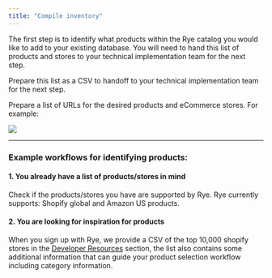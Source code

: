 ```yaml
---
title: "Compile inventory"
---
```


The first step is to identify what products within the Rye catalog you would like to add to your existing database. You will need to hand this list of products and stores to your technical implementation team for the next step.

<Note>Prepare this list as a CSV to handoff to your technical implementation team for the next step.</Note>

Prepare a list of URLs for the desired products and eCommerce stores. For example:

![](/images/d6c2e79-Screenshot_2023-07-31_at_3.56.30_PM.png) 

---

  
### Example workflows for identifying products:

  
#### 1\. You already have a list of products/stores in mind

Check if the products/stores you have are supported by Rye. Rye currently supports: Shopify global and Amazon US products.  
  
#### 2\. You are looking for inspiration for products

When you sign up with Rye, we provide a CSV of the top 10,000 shopify stores in the [Developer Resources](https://console.rye.com/resources) section, the list also contains some additional information that can guide your product selection workflow including category information.
